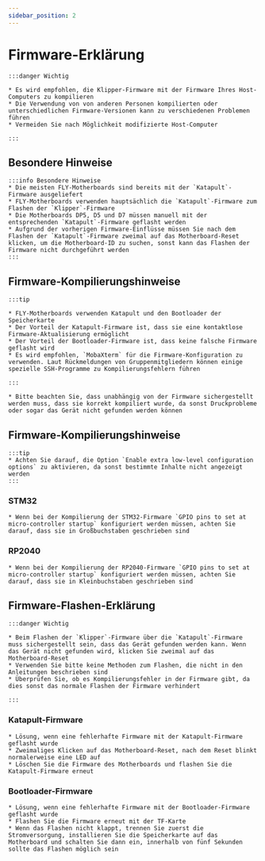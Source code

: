 ```yaml
---
sidebar_position: 2
---
```




# Firmware-Erklärung

    :::danger Wichtig

    * Es wird empfohlen, die Klipper-Firmware mit der Firmware Ihres Host-Computers zu kompilieren
    * Die Verwendung von von anderen Personen kompilierten oder unterschiedlichen Firmware-Versionen kann zu verschiedenen Problemen führen
    * Vermeiden Sie nach Möglichkeit modifizierte Host-Computer

    :::

## Besondere Hinweise

    :::info Besondere Hinweise
    * Die meisten FLY-Motherboards sind bereits mit der `Katapult`-Firmware ausgeliefert
    * FLY-Motherboards verwenden hauptsächlich die `Katapult`-Firmware zum Flashen der `Klipper`-Firmware
    * Die Motherboards DP5, D5 und D7 müssen manuell mit der entsprechenden `Katapult`-Firmware geflasht werden
    * Aufgrund der vorherigen Firmware-Einflüsse müssen Sie nach dem Flashen der `Katapult`-Firmware zweimal auf das Motherboard-Reset klicken, um die Motherboard-ID zu suchen, sonst kann das Flashen der Firmware nicht durchgeführt werden
    :::

## Firmware-Kompilierungshinweise

    :::tip

    * FLY-Motherboards verwenden Katapult und den Bootloader der Speicherkarte
    * Der Vorteil der Katapult-Firmware ist, dass sie eine kontaktlose Firmware-Aktualisierung ermöglicht
    * Der Vorteil der Bootloader-Firmware ist, dass keine falsche Firmware geflasht wird
    * Es wird empfohlen, `MobaXterm` für die Firmware-Konfiguration zu verwenden. Laut Rückmeldungen von Gruppenmitgliedern können einige spezielle SSH-Programme zu Kompilierungsfehlern führen
    
    :::

    * Bitte beachten Sie, dass unabhängig von der Firmware sichergestellt werden muss, dass sie korrekt kompiliert wurde, da sonst Druckprobleme oder sogar das Gerät nicht gefunden werden können

## Firmware-Kompilierungshinweise

    :::tip
    * Achten Sie darauf, die Option `Enable extra low-level configuration options` zu aktivieren, da sonst bestimmte Inhalte nicht angezeigt werden
    :::

### STM32

    * Wenn bei der Kompilierung der STM32-Firmware `GPIO pins to set at micro-controller startup` konfiguriert werden müssen, achten Sie darauf, dass sie in Großbuchstaben geschrieben sind

### RP2040

    * Wenn bei der Kompilierung der RP2040-Firmware `GPIO pins to set at micro-controller startup` konfiguriert werden müssen, achten Sie darauf, dass sie in Kleinbuchstaben geschrieben sind

## Firmware-Flashen-Erklärung

    :::danger Wichtig

    * Beim Flashen der `Klipper`-Firmware über die `Katapult`-Firmware muss sichergestellt sein, dass das Gerät gefunden werden kann. Wenn das Gerät nicht gefunden wird, klicken Sie zweimal auf das Motherboard-Reset
    * Verwenden Sie bitte keine Methoden zum Flashen, die nicht in den Anleitungen beschrieben sind
    * Überprüfen Sie, ob es Kompilierungsfehler in der Firmware gibt, da dies sonst das normale Flashen der Firmware verhindert

    :::

### Katapult-Firmware

    * Lösung, wenn eine fehlerhafte Firmware mit der Katapult-Firmware geflasht wurde
    * Zweimaliges Klicken auf das Motherboard-Reset, nach dem Reset blinkt normalerweise eine LED auf
    * Löschen Sie die Firmware des Motherboards und flashen Sie die Katapult-Firmware erneut

### Bootloader-Firmware

    * Lösung, wenn eine fehlerhafte Firmware mit der Bootloader-Firmware geflasht wurde
    * Flashen Sie die Firmware erneut mit der TF-Karte
    * Wenn das Flashen nicht klappt, trennen Sie zuerst die Stromversorgung, installieren Sie die Speicherkarte auf das Motherboard und schalten Sie dann ein, innerhalb von fünf Sekunden sollte das Flashen möglich sein

